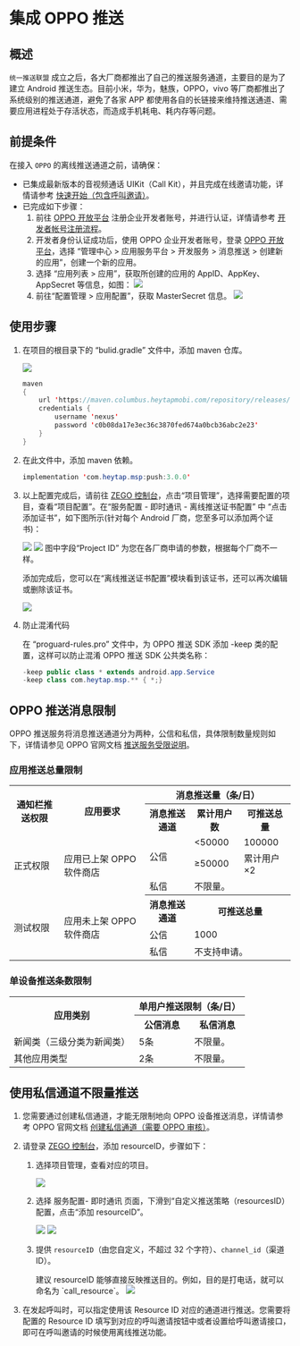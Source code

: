 # 集成 OPPO 推送

## 概述

`统一推送联盟` 成立之后，各大厂商都推出了自己的推送服务通道，主要目的是为了建立 Android 推送生态。目前小米，华为，魅族，OPPO，vivo 等厂商都推出了系统级别的推送通道，避免了各家 APP 都使用各自的长链接来维持推送通道、需要应用进程处于存活状态，而造成手机耗电、耗内存等问题。


## 前提条件

在接入 `OPPO` 的离线推送通道之前，请确保：

- 已集成最新版本的音视频通话 UIKit（Call Kit），并且完成在线邀请功能，详情请参考 [快速开始（包含呼叫邀请）](./../Quick%20start%20(with%20call%20invitation).mdx)。
- 已完成如下步骤：
    1. 前往 [OPPO 开放平台](https://open.oppomobile.com/#id=1) 注册企业开发者账号，并进行认证，详情请参考 [开发者帐号注册流程](https://open.oppomobile.com/wiki/doc#id=10446)。
    2. 开发者身份认证成功后，使用 OPPO 企业开发者账号，登录 [OPPO 开放平台](https://open.oppomobile.com/#id=1)，选择 “管理中心 > 应用服务平台 > 开发服务 > 消息推送 > 创建新的应用”，创建一个新的应用。
    3. 选择 “应用列表 > 应用”，获取所创建的应用的 AppID、AppKey、AppSecret 等信息，如图：
        <Frame width="512" height="auto" caption=""><img src="https://storage.zego.im/sdk-doc/Pics/ZIM/offline_push_oppo.jpg" /></Frame>
    4. 前往“配置管理 > 应用配置”，获取 MasterSecret 信息。
        <Frame width="512" height="auto" caption=""><img src="https://storage.zego.im/sdk-doc/Pics/ZIM/OPPO_MasterSecret.jpeg" /></Frame>    

## 使用步骤

1. 在项目的根目录下的 “bulid.gradle” 文件中，添加 maven 仓库。

    <Frame width="512" height="auto" caption=""><img src="https://storage.zego.im/sdk-doc/Pics/ZIM/OfflinePush/oppo_maven.png" /></Frame>

    ```java
    maven 
    {
        url 'https://maven.columbus.heytapmobi.com/repository/releases/'
        credentials {
            username 'nexus'
            password 'c0b08da17e3ec36c3870fed674a0bcb36abc2e23'
        }
    }
    ```

2. 在此文件中，添加 maven 依赖。

    ```java
    implementation 'com.heytap.msp:push:3.0.0'
    ```

3. 以上配置完成后，请前往 [ZEGO 控制台](https://console.zego.im/)，点击“项目管理”，选择需要配置的项目，查看“项目配置”。在“服务配置 - 即时通讯 - 离线推送证书配置” 中 “点击添加证书”，如下图所示(针对每个 Android 厂商，您至多可以添加两个证书)：

    <Frame width="512" height="auto" caption=""><img src="https://storage.zego.im/sdk-doc/Pics/Consle/09161.png" /></Frame>

    <Frame width="512" height="auto" caption=""><img src="https://storage.zego.im/sdk-doc/Pics/Consle/09162.png" /></Frame>

    <Note title="Note">
    图中字段“Project ID” 为您在各厂商申请的参数，根据每个厂商不一样。
    </Note>

    添加完成后，您可以在“离线推送证书配置”模块看到该证书，还可以再次编辑或删除该证书。

    <Frame width="512" height="auto" caption=""><img src="https://storage.zego.im/sdk-doc/Pics/Consle/09163.png" /></Frame>

4. 防止混淆代码
    
    在 “proguard-rules.pro” 文件中，为 OPPO 推送 SDK 添加 -keep 类的配置，这样可以防止混淆 OPPO 推送 SDK 公共类名称：

    ```java
    -keep public class * extends android.app.Service
    -keep class com.heytap.msp.** { *;}
    ```


## OPPO 推送消息限制

OPPO 推送服务将消息推送通道分为两种，公信和私信，具体限制数量规则如下，详情请参见 OPPO 官网文档 [推送服务受限说明](https://open.oppomobile.com/new/developmentDoc/info?id=11210)。

### 应用推送总量限制

<table>
<tbody><tr>
<th rowspan="2">通知栏推送权限</th>
<th rowspan="2">应用要求</th>
<th colspan="3">消息推送量（条/日）</th>
</tr>
<tr>
<th>消息推送通道</th>
<th>累计用户数</th>
<th>可推送总量</th>
</tr>
<tr>
<td rowspan="3">正式权限</td>
<td rowspan="3">应用已上架 OPPO 软件商店</td>
<td rowspan="2">公信</td>
<td>&lt;50000</td>
<td>100000</td>
</tr>
<tr>
<td>≥50000</td>
<td>累计用户×2</td>
</tr>
<tr>
<td>私信</td>
<td colspan="2">不限量。</td>
</tr>
<tr>
<td rowspan="3">测试权限</td>
<td rowspan="3">应用未上架 OPPO 软件商店</td>
<th>消息推送通道</th>
<th colspan="2">可推送总量</th>
</tr>
<tr>
<td>公信</td>
<td colspan="2">1000</td>
</tr>
<tr>
<td>私信</td>
<td colspan="2">不支持申请。</td>
</tr>
</tbody></table>

### 单设备推送条数限制

<table>
<tbody><tr>
<th rowspan="2">应用类别</th>
<th colspan="2">单用户推送限制（条/日）</th>
</tr>
<tr>
<th>公信消息</th>
<th>私信消息</th>
</tr>
<tr>
<td>新闻类（三级分类为新闻类）</td>
<td>5条</td>
<td>不限量。</td>
</tr>
<tr>
<td>其他应用类型</td>
<td>2条</td>
<td>不限量。</td>
</tr>
</tbody></table>


## 使用私信通道不限量推送

1. 您需要通过创建私信通道，才能无限制地向 OPPO 设备推送消息，详情请参考 OPPO 官网文档 <a href="https://open.oppomobile.com/new/developmentDoc/info?id=12391" target="_blank" rel="noreferrer noopener">创建私信通道（需要 OPPO 审核）</a>。     
2. 请登录 [ZEGO 控制台](https://console.zego.im/)，添加 resourceID，步骤如下：
    1. 选择项目管理，查看对应的项目。
        <Frame width="512" height="auto" caption=""><img src="https://storage.zego.im/sdk-doc/Pics/ZIM/OfflinePush/Enter_project_1.jpeg" /></Frame>
    2. 选择 服务配置- 即时通讯 页面，下滑到“自定义推送策略（resourcesID）配置，点击“添加 resourceID”。    
        <Frame width="512" height="auto" caption=""><img src="https://storage.zego.im/sdk-doc/Pics/ZIM/OfflinePush/Add_1.jpeg" /></Frame>  
        <Frame width="512" height="auto" caption=""><img src="https://storage.zego.im/sdk-doc/Pics/ZIM/OfflinePush/resouceID.jpeg" /></Frame>  
    3. 提供 `resourceID`（由您自定义，不超过 32 个字符）、`channel_id`（渠道 ID）。     

        <Note title="Note">
        建议 resourceID 能够直接反映推送目的。例如，目的是打电话，就可以命名为 `call_resource`。
        </Note>

       <Frame width="512" height="auto" caption=""><img src="https://storage.zego.im/sdk-doc/Pics/ZegoUIKit/Android/add_resourceID_oppo.png" /></Frame>

3. 在发起呼叫时，可以指定使用该 Resource ID 对应的通道进行推送。您需要将配置的 Resource ID 填写到对应的呼叫邀请按钮中或者设置给呼叫邀请接口，即可在呼叫邀请的时候使用离线推送功能。
